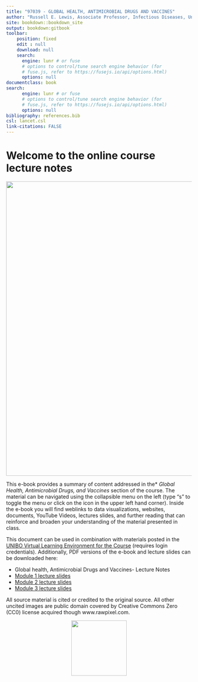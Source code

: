 ```yaml
---
title: "97039 - GLOBAL HEALTH, ANTIMICROBIAL DRUGS AND VACCINES"
author: "Russell E. Lewis, Associate Professor, Infectious Diseases, University of Bologna"
site: bookdown::bookdown_site
output: bookdown:gitbook
toolbar:
    position: fixed
    edit : null
    download: null
    search:
      engine: lunr # or fuse
      # options to control/tune search engine behavior (for
      # fuse.js, refer to https://fusejs.io/api/options.html)
      options: null
documentclass: book
search:
      engine: lunr # or fuse
      # options to control/tune search engine behavior (for
      # fuse.js, refer to https://fusejs.io/api/options.html)
      options: null
bibliography: references.bib
csl: lancet.csl
link-citations: FALSE
---
```


# Welcome to the online course lecture notes {.unnumbered}

<center>

![](images/globalhealth.png){width="800"}

</center>

This e-book provides a summary of content addressed in the\* *Global Health, Antimicrobial Drugs, and Vaccines* section of the course. The material can be navigated using the collapsible menu on the left (type "s" to toggle the menu or click on the icon in the upper left hand corner). Inside the e-book you will find weblinks to data visualizations, websites, documents, YouTube Videos, lectures slides, and further reading that can reinforce and broaden your understanding of the material presented in class.

This document can be used in combination with materials posted in the [UNIBO Virtual Learning Environment for the Course](https://virtuale.unibo.it/course/view.php?id=31100) (requires login credentials). Additionally, PDF versions of the e-book and lecture slides can be downloaded here:

-   Global health, Antimicrobial Drugs and Vaccines- Lecture Notes
-   [Module 1 lecture slides](https://github.com/Russlewisbo/UNIBOglobalhealth/blob/main/Module%201.pdf)
-   [Module 2 lecture slides](https://github.com/Russlewisbo/UNIBOglobalhealth/blob/main/Module%202.pdf)
-   [Module 3 lecture slides](https://github.com/Russlewisbo/UNIBOglobalhealth/blob/main/Module%203.pdf)

All source material is cited or credited to the original source. All other uncited images are public domain covered by Creative Commons Zero (CC0) license acquired though www.rawpixel.com.

<center>

![](images/creativecommons.png){width="150"}

</center>
